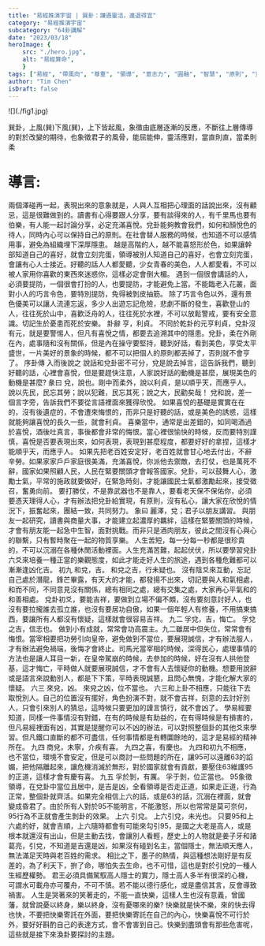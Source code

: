 ```yaml
---
title: "易經推演宇宙 | 巽卦：謙遜靈活，進退得宜"
category: "易經推演宇宙"
subcategory: "64卦講解"
date: "2023/03/18"
heroImage: {
    src: "./hero.jpg",
    alt: "易經算命",
    }
tags: ["易經", "帶風向", "尊重", "領導", "意志力", "圓融", "智慧", "原則", "宣導", "自然", "命令", "謙卑", "宇宙", "執行", "年輕人", "中正", "父母", "陽光普照"]
author: "Tim Chen"
isDraft: false
---
```

<p align="left">![](./fig1.jpg)</p>
<figcaption>巽卦，上風(巽)下風(巽)，上下皆起風，象徵由底層逐漸的反應，不斷往上層傳導的對於改變的期待，也象徵君子的風骨，能屈能伸，靈活應對，當直則直，當柔則柔</figcaption>

# 導言:
兩個澤碰再一起，表現出來的意象就是，人與人互相把心理面的話說出來，沒有顧忌，這是很難做到的。讀書有心得要跟人分享，要有談得來的人，有千里馬也要有伯樂，有人能一起討論分享，必定充滿喜悅。兌卦能夠教會我們，如何和顏悅色的待人，同時內心可以保持自己的原則。在社會替人服務的時候，也知道不可以感情用事，避免為組織埋下深厚隱患。
越是高階的人，越不能喜怒形於色，如果讓幹部知道自己的喜好，就會立刻完蛋，領導被別人知道自己的喜好，也會立刻完蛋，會讓有心人士接近。好聽的話人人都愛聽，少女青春的美色，人人都愛看，不可以被人家用你喜歡的東西來迷惑你，這樣必定會倒大楣。
遇到一個很會講話的人，必須要提防，一個很會打扮的人，也要提防，才能避免上當。不能臨老入花叢，面對小人的巧言令色，要特別提防，免得被剝皮抽筋。
除了巧言令色以外，還有景色優美可以讓人流連忘返，多少人出遊忘記危險，悲劇不斷的發生，喜歡登山的人，往往死於山中，喜歡泛舟的人，往往死於水裡，不可以放鬆警戒，要有安全意識。切記生於憂患而死於安樂。
卦辭
亨，利貞。
不同於乾卦的元亨利貞，兌卦沒有元，就是要警惕人，但凡有喜悅之情，都要去追溯其中的隱患。兌卦，柔在外剛在內，處事隨和沒有關係，但是內在操守要堅持，聽到好話，看到美色，享受太平盛世，一片美好的景象的時候，都不可以把個人的原則都丟掉了，否則就不會亨了。
序卦傳
入而後說之
說話和兌卦密不可分，兌是說去掉言，這告訴我們，聽到好聽的話，心裡會喜悅，但是要趕快注意，人家說好話的動機是甚麼，展現美色的動機是甚麼?
彖曰
兌，說也。剛中而柔外，說以利貞，是以順乎天，而應乎人。 說以先民，民忘其勞；說以犯難，民忘其死；說之大，民勸矣哉！
兌和說，差一個言字旁，告訴我們不要從言語裡面來獲得欣悅。
如果喜悅的基礎是實實在在的，沒有後遺症的，不會遭來悔恨的，而非只是好聽的話，或是美色的誘惑，這樣就能夠讓喜悅的長久一些，就會利貞。
喜樂當中，通常是出差錯的，如同喝酒過於喜悅，酒後吐真言，事後都會非常的悔恨。當心裡很愉快的時候，反而要特別謹慎，喜悅是否要表現出來，如何表現，表現到甚麼程度，都要好好的拿捏，這樣才能順乎天，而應乎人。
如果先把老百姓安定好，老百姓就會甘心地去付出，不辭辛勞。如果家家戶戶家庭很美滿，充滿喜悅，你派他去禦敵，去打仗，也是萬死不辭，國家如果照顧人民，人民在緊要關頭才會報答國家。兌卦，可以鼓舞人心，激勵士氣，平常的施政就要做好，在緊急時刻，才能讓國民士氣都激勵起來，接受徵召，奮勇向前。
要打勝仗，不是靠武器也不是靠人，要看老天保不保佑你，必須要憑天理得人心，才有辦法把兌卦給實現，有原則，沒有私心，讓大家在欣悅的情況下，振奮起來，團結一致，共同努力。
象曰
麗澤，兌；君子以朋友講習。
與朋友一起研究，讀書與商量大事，才能建立起濃厚的羈絆，這樣在緊要關頭的時候，才會有朋友能一起急中生智，面對挑戰。而非只是酒肉朋友，彼此之間沒有心與心的聯繫，只有暫時聚在一起的物質享樂。
人生苦短，每一分每一秒都是很珍貴的，不可以沉溺在各種休閒活動裡面。人生充滿苦難，起起伏伏，所以要學習兌卦六爻來培養一種正當的樂觀態度，如此才能走好人生的旅途，遇到各種危難都可以漸漸逢凶化吉。
初九
和兌，吉。
和兌之吉，行未疑也。
沒有陰爻來互動，忘記自己處於潛龍，鋒芒畢露，有天大的才能，都發揚不出來，切記要與人和氣相處，和而不同，不同意見沒有關係，總有相同之處，總有交集之處，大家再心平氣和的和善相處。
兌卦初爻，要能吉祥，要做到立場不偏不頗，沒有要刻意討好人，也沒有要拉攏誰去孤立誰，也沒有要居功自傲，如果一個年輕人有修養，不用搞東搞西，要讓所有人都沒有懷疑，這樣就會很容易吉祥。
九二
孚兌，吉，悔亡。
孚兌之吉，信志也。
做到小有成就，常常會功高震主。九二雖居中但失位，常常會有悔恨。當宰相要把功勞引向皇帝，避免做到不當位，要展現誠信，才有辦法服人，才有辦法避免禍端，後悔才會終止。司馬光當宰相的時候，深得民心，處理事情的方法也是讓人耳目一新，在皇帝駕崩的時候，去參加的時候，好在沒有人拱他登基，這才悔亡，平時做人就要展現誠信，才不會有人去懷疑你的動機。想要用說辭或是語言來說動別人，都是下下策，平時表現誠懇，且問心無愧，才能化解大家的懷疑。
六三
來兌，凶。
來兌之凶，位不當也。
六三和上卦不相應，只能往下去取悅別人。自己的位置沒有擺好，角色扮演不對，就不會吉祥，刻意的去討好別人，只會引來別人的猜忌，這時候只要更加的謹言慎行，就不會凶了。
學易經要知道，同樣一件事情沒有對錯，在有的時候是有助益的，在有得時候是有損害的，但凡易經裡面有凶，其實是提醒你可以不凶的辦法，可以對照整個卦的其他爻來學習。但凡鐵口直斷的都不可盡信，任何事情都是有轉圜餘地的，這才是易經的精神所在。
九四
商兌，未寧，介疾有喜。
九四之喜，有慶也。
九四和初九不相應，也不當位，環境不會安定，但是可以商討一些問題的所在，讓95可以遠離63的諂媚，把他隔離起來，讓危機消滅於無形，對於國家就會有貢獻，要壓住63維護95的正道，這樣才會有慶有喜。
九五
孚於剝，有厲。
孚于剝，位正當也。
95象徵領導，在兌卦中當位且居中，是吉是凶，全看領導是否走正道，如果走正道，行為正常，整個卦就齊活。如果完全相信上六的話，或是63的話，沉溺在裡面，就會變成昏君了。由於所有人對於95不能明言，不能激怒，所以也常常是莫可奈何，95行為不正就會產生剝卦的效果。
上六
引兌。
上六引兌，未光也。
只要95和上六處的好，就會吉順，上六隨時都會有可能來勾引95，是國之大老是高人，或是根本就還沒有出山，但是主動去找，會讓別人看輕，歷史上的人物就是姜子牙和諸葛亮，引兌，不知道是吉還是凶，如果沒有碰到名主，當個隱士，無法順天應人，無法滿足天時與老百姓的需求。
相比之下，墨子的熱情，與這種想法剛好是有反差的，為了利天下，拚了命，哪怕失去生命，也不可惜，這也是對於引兌的一種人生經歷權勢。
君王必須具備駕馭高人隱士的實力，隱士高人多半有很深的心機，可謂水可載舟亦可覆舟，不可不慎。若不能以德行感化，或是盡信其言，反會導致禍害。
人生是哭著來的笑著走的，不能一直快樂，這樣人生也沒有意義，曾國藩，就曾說憂以終身，樂以終身，沒有憂哪來的樂? 快樂就是快不樂，來的快去得也快，不要把快樂寄託在外面，要把快樂寄託在自己的內心，快樂喜悅不可行於外，要好好斟酌自己的表達方式，會不會害到自己。快樂到盡頭會有那些危害呢，這些就是接下來渙卦要探討的主題。